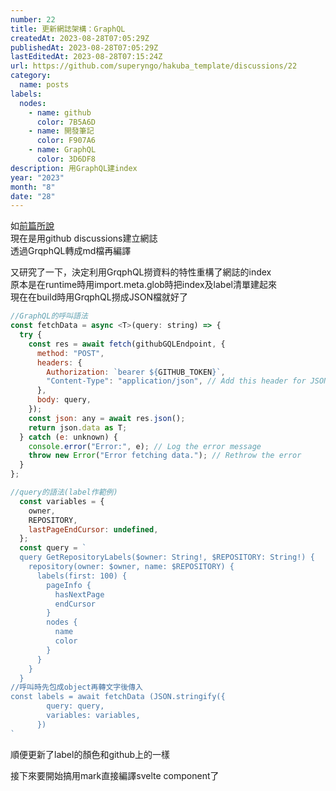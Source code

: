 ```yaml
---
number: 22
title: 更新網誌架構：GraphQL
createdAt: 2023-08-28T07:05:29Z
publishedAt: 2023-08-28T07:05:29Z
lastEditedAt: 2023-08-28T07:15:24Z
url: https://github.com/superyngo/hakuba_template/discussions/22
category:
  name: posts
labels:
  nodes:
    - name: github
      color: 7B5A6D
    - name: 開發筆記
      color: F907A6
    - name: GraphQL
      color: 3D6DF8
description: 用GraphQL建index
year: "2023"
month: "8"
date: "28"
---
```


如[前篇所說](https://yafdn.vercel.app/articles/2023/8/23/19])  
現在是用github discussions建立網誌  
透過GrqphQL轉成md檔再編譯  
  
又研究了一下，決定利用GrqphQL撈資料的特性重構了網誌的index  
原本是在runtime時用import.meta.glob時把index及label清單建起來  
現在在build時用GrqphQL撈成JSON檔就好了  
  
```js
//GraphQL的呼叫語法
const fetchData = async <T>(query: string) => {
  try {
    const res = await fetch(githubGQLEndpoint, {
      method: "POST",
      headers: {
        Authorization: `bearer ${GITHUB_TOKEN}`,
        "Content-Type": "application/json", // Add this header for JSON content
      },
      body: query,
    });
    const json: any = await res.json();
    return json.data as T;
  } catch (e: unknown) {
    console.error("Error:", e); // Log the error message
    throw new Error("Error fetching data."); // Rethrow the error
  }
};

//query的語法(label作範例)
  const variables = {
    owner,
    REPOSITORY,
    lastPageEndCursor: undefined,
  };
  const query = `
  query GetRepositoryLabels($owner: String!, $REPOSITORY: String!) {
    repository(owner: $owner, name: $REPOSITORY) {
      labels(first: 100) {
        pageInfo {
          hasNextPage
          endCursor
        }
        nodes {
          name
          color
        }
      }
    }
  }
//呼叫時先包成object再轉文字後傳入
const labels = await fetchData (JSON.stringify({
        query: query,
        variables: variables,
      })
`
```
順便更新了label的顏色和github上的一樣  
  
接下來要開始搞用mark直接編譯svelte component了  